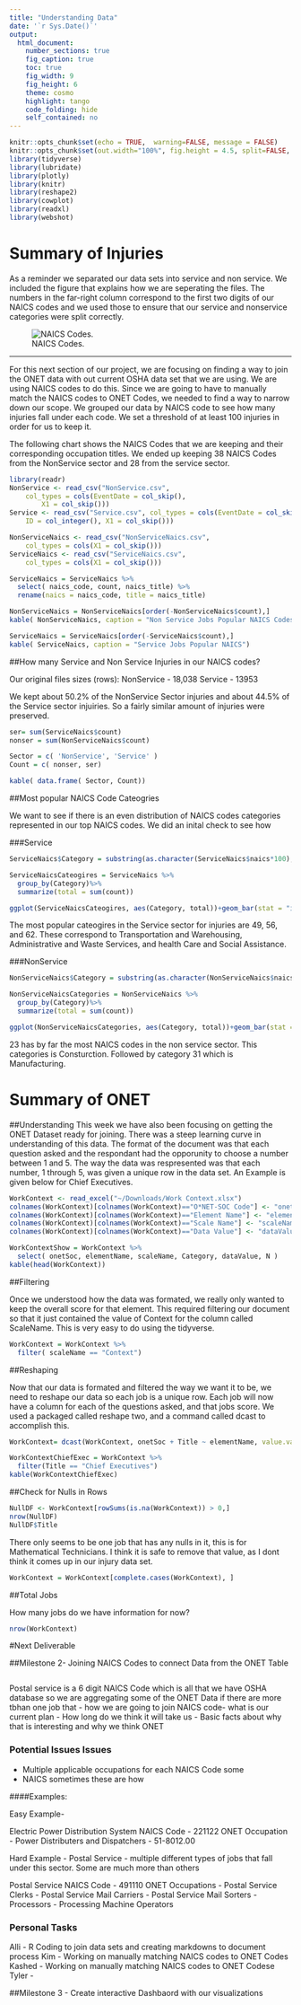 ```yaml
---
title: "Understanding Data"
date: '`r Sys.Date()`'
output:
  html_document:
    number_sections: true
    fig_caption: true
    toc: true
    fig_width: 9
    fig_height: 6
    theme: cosmo
    highlight: tango
    code_folding: hide
    self_contained: no 
---
```


```r
knitr::opts_chunk$set(echo = TRUE,  warning=FALSE, message = FALSE)
knitr::opts_chunk$set(out.width="100%", fig.height = 4.5, split=FALSE, fig.align = 'default')
library(tidyverse)
library(lubridate)
library(plotly)
library(knitr)
library(reshape2)
library(cowplot)
library(readxl)
library(webshot)
```

# Summary of Injuries 

As a reminder we separated our data sets into service and non service. We included the figure that explains how we are seperating the files. The numbers in the far-right column correspond to the first two digits of our NAICS codes and we used those to ensure that our service and nonservice categories were split correctly. 

![NAICS Codes.](~/Documents/GitHub/DSCCapstone/figures/NAICSCodes.png)

***** 

For this next section of our project, we are focusing on finding a way to join the ONET data with out current OSHA data set that we are using. We are using NAICS codes to do this. Since we are going to have to manually match the NAICS codes to ONET Codes, we needed to find a way to narrow down our scope. We grouped our data by NAICS code to see how many injuries fall under each code. We set a threshold of at least 100 injuries in order for us to keep it.  

The following chart shows the NAICS Codes that we are keeping and their corresponding occupation titles. We ended up keeping 38 NAICS Codes from the NonService sector and 28 from the service sector. 

``` r
library(readr)
NonService <- read_csv("NonService.csv", 
    col_types = cols(EventDate = col_skip(), 
        X1 = col_skip()))
Service <- read_csv("Service.csv", col_types = cols(EventDate = col_skip(), 
    ID = col_integer(), X1 = col_skip()))
```

```r
NonServiceNaics <- read_csv("NonServiceNaics.csv", 
    col_types = cols(X1 = col_skip()))
ServiceNaics <- read_csv("ServiceNaics.csv", 
    col_types = cols(X1 = col_skip()))

ServiceNaics = ServiceNaics %>%
  select( naics_code, count, naics_title) %>%
  rename(naics = naics_code, title = naics_title)

```

```r

NonServiceNaics = NonServiceNaics[order(-NonServiceNaics$count),]
kable( NonServiceNaics, caption = "Non Service Jobs Popular NAICS Codes")
```


```r
ServiceNaics = ServiceNaics[order(-ServiceNaics$count),]
kable( ServiceNaics, caption = "Service Jobs Popular NAICS")
```

##How many Service and Non Service Injuries in our NAICS codes?

Our original files sizes (rows):
NonService - 18,038 
Service - 13953

We kept about 50.2% of the NonService Sector injuries and about 44.5% of the Service sector injuiries. So a fairly similar amount of injuries were preserved. 

```r
ser= sum(ServiceNaics$count)
nonser = sum(NonServiceNaics$count)

Sector = c( 'NonService', 'Service' )
Count = c( nonser, ser)

kable( data.frame( Sector, Count))
```

##Most popular NAICS Code Cateogries 

We want to see if there is an even distribution of NAICS codes categories represented in our top NAICS codes. We did an inital check to see how 

###Service 
```r
ServiceNaics$Category = substring(as.character(ServiceNaics$naics*100), 1, 2) 

ServiceNaicsCateogires = ServiceNaics %>%
  group_by(Category)%>%
  summarize(total = sum(count))

ggplot(ServiceNaicsCateogires, aes(Category, total))+geom_bar(stat = "identity", fill = "indianred4")
```
The most popular cateogires in the Service sector for injuries are 49, 56, and 62. These correspond to Transportation and Warehousing, Administrative and Waste Services, and health Care and Social Assistance. 

###NonService 

```r
NonServiceNaics$Category = substring(as.character(NonServiceNaics$naics*100), 1, 2) 

NonServiceNaicsCategories = NonServiceNaics %>%
  group_by(Category)%>%
  summarize(total = sum(count))

ggplot(NonServiceNaicsCategories, aes(Category, total))+geom_bar(stat = "identity", fill = "royalblue4")
```

23 has by far the most NAICS codes in the non service sector. This categories is Consturction. Followed by category 31 which is Manufacturing. 

# Summary of ONET 

##Understanding
This week we have also been focusing on getting the ONET Dataset ready for joining. There was a steep learning curve in understanding of this data. The format of the document was that each question asked and the respondant had the opporunity to choose a number between 1 and 5. The way the data was respresented was that each number, 1 through 5, was given a unique row in the data set. An Example is given below for Chief Executives.   

  
```r
WorkContext <- read_excel("~/Downloads/Work Context.xlsx")
colnames(WorkContext)[colnames(WorkContext)=="O*NET-SOC Code"] <- "onetSoc"
colnames(WorkContext)[colnames(WorkContext)=="Element Name"] <- "elementName"
colnames(WorkContext)[colnames(WorkContext)=="Scale Name"] <- "scaleName"
colnames(WorkContext)[colnames(WorkContext)=="Data Value"] <- "dataValue"

WorkContextShow = WorkContext %>%
  select( onetSoc, elementName, scaleName, Category, dataValue, N )
kable(head(WorkContext))
```

##Filtering 

Once we understood how the data was formated, we really only wanted to keep the overall score for that element. This required filtering our document so that it just contained the value of Context for the column called ScaleName. This is very easy to do using the tidyverse. 


```r
WorkContext = WorkContext %>%
  filter( scaleName == "Context")
```

##Reshaping 

Now that our data is formated and filtered the way we want it to be, we need to reshape our data so each job is a unique row. Each job will now have a column for each of the questions asked, and that jobs score. We used a packaged called reshape two, and a command called dcast to accomplish this. 

```r
WorkContext= dcast(WorkContext, onetSoc + Title ~ elementName, value.var= "dataValue" )

WorkContextChiefExec = WorkContext %>%
  filter(Title == "Chief Executives")
kable(WorkContextChiefExec)
```
##Check for Nulls in Rows 

```r
NullDF <- WorkContext[rowSums(is.na(WorkContext)) > 0,]
nrow(NullDF)
NullDF$Title
```

There only seems to be one job that has any nulls in it, this is for Mathematical Technicians. I think it is safe to remove that value, as I dont think it comes up in our injury data set. 

```r
WorkContext = WorkContext[complete.cases(WorkContext), ]
```

##Total Jobs 

How many jobs do we have information for now? 

```r
nrow(WorkContext)
```

#Next Deliverable

##Milestone 2- Joining NAICS Codes to connect Data from the ONET Table

```r

```

Postal service is a 6 digit NAICS Code which is all that we have OSHA database so we are aggregating some of the ONET Data if there are more tbhan one job that 
- how we are going to join NAICS code- what is our current plan 
- How long do we think it will take us 
- Basic facts about why that is interesting and why we think ONET 

### Potential Issues Issues 

 - Multiple applicable occupations for each NAICS Code some 
 - NAICS sometimes these are how 
 
####Examples:
 
 Easy Example- 
 
 Electric Power Distribution System NAICS Code - 221122
 ONET Occupation - Power Distributers and Dispatchers - 51-8012.00
 
 Hard Example - 
 Postal Service -  multiple different types of jobs that fall under this sector. Some are much more than others
 
 Postal Service NAICS Code - 491110
 ONET Occupations - Postal Service Clerks 
 - Postal Service Mail Carriers
 - Postal Service Mail Sorters
 - Processors 
 - Processing Machine Operators 
 
 
### Personal Tasks
Alli - R Coding to join data sets and creating markdowns to document process 
Kim - Working on manually matching NAICS codes to ONET Codes
Kashed - Working on manually matching NAICS codes to ONET Codese
Tyler - 

 
##Milestone 3 - Create interactive Dashbaord with our visualizations 

 
```r

```
 
 


